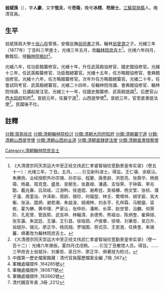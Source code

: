 {{明清人物信息框
| 姓名 = 翁斌孫
| 原名 = 
| 圖片名稱= 翁斌孫.gif
| 圖片大小 = 200px
| 圖片說明 = 
| 最高職務 = 直隸提法使
| 國家 = 大清
| 籍貫 = [[江蘇|江蘇]][[蘇州府|蘇州府]][[常熟縣|常熟縣]]
| 旗籍 = 
| 字號 = 字人豪
| 諡號 = 
| 出生日期 = 咸豐十年庚申二月十三日（1860年3月5日）
| 出生地點 = [[江蘇|江蘇]][[常熟縣|常熟縣]]
| 逝世日期 = 民國十一年壬戌十一月二十三日〔{{dda|1923|1|9|1860|3|5}}〕
| 逝世地點 = [[天津市|天津市]]
| 墓葬 =
| 配偶 = 仁和蔡氏
| 親屬 = （曾祖）[[翁心存|翁心存]]<br>（祖父）[[翁同書|翁同書]]、（叔祖）[[翁同龢|翁同-{龢}-]]<br>（父）[[翁曾文|翁曾文]]；（本生父）[[翁曾源|翁曾源]]；子翁之潤; 翁之廉; 翁之憙
| 出身 = 
* 光緒三年（1877年）丁丑科同進士出身
| 經歷 = 
| 著作 =
* 《一笏齋集》
}}

'''翁斌孫'''（{{bd|1860年|3月5日|1923年|1月9日|catIdx=Weng翁}}），字'''人豪'''，又字'''弢夫'''，号'''芴斋'''，晚号'''冰楞'''、'''芴居士'''。[[江蘇|江蘇]][[常熟縣|常熟縣]]人。晚清官員。

==生平==
翁斌孫爲大學士[[翁心存|翁心存]]曾孫，安徽巡撫[[翁同書|翁同書]]之孫，翰林[[翁曾源|翁曾源]]之子。光緒三年（1877年）丁丑科三甲進士，光绪三年五月，改[[翰林院|翰林院]][[庶吉士|庶吉士]]<ref>《大清德宗同天崇运大中至正经文纬武仁孝睿智端俭宽勤景皇帝实录》（卷五十一）：光绪三年。丁丑。五月。……引见新科进士。得旨。王仁堪、余联沅、朱赓扬、业经授职外孙宗锡、孙宗谷、程夔、唐景崶、洪思亮、张鼎华、杨佩璋、杨晨、周克宽、盛昱、吴郁生、张嘉禄、潘遹、支恒荣、于钟霖、李兆勖、戴兆春、吕凤岐、江澍畇、徐道焜、谢希铨、吴祖椿、杨文莹、张桢、濮子潼、周銮诒、许泽新、周龄、锡珍、何福堃、林壬、樊增祥、胡孚宸、吴大衡、张泳、国炳、谢若潮、朱益浚、胡湘林、刘永亨、孔祥霖、马毓鋆、梁枚、霍为楙、黄中理、严家让、张仲炘、潘彬、长萃、赵世曾、治麟、何荣阶、孔宪曾、管辰熙、武吉祥、林翰清、余德秀、熊祖诒、陈炳奎、崔舜球、张东瀛、朱显廷、王骧、王引昌、徐铭勋、卢俊章、徐堉、刘秉哲、吴日升、翁斌孙、锡元、廖正华、杨凤翔、罗瑞图、蒋式芬、王恩溎、任焕奎、朱锡蕃、俱著改为翰林院庶吉士。</ref>。光绪六年四月，散館后，授[[翰林院|翰林院]][[檢討|檢討]]<ref>《大清德宗同天崇运大中至正经文纬武仁孝睿智端俭宽勤景皇帝实录》（卷一百十二）：光绪六年庚辰。夏四月戊戌朔。……引见丁丑散馆人员。得旨。……三甲庶吉士翁斌孙、刘秉哲、吴日升、廖正华、俱著授为检讨。</ref>。

光緒八年，任功臣館纂修官。光緒十年，升任武英殿協修官、國史館協修官。光緒十三年，任武英殿纂修官、功臣館總纂官。光緒十五年，任方略館協修官、會典館協修官。光緒十六年，任方略館纂修官。次年升任方略館總纂官。光緒二十年，任會試同考官、武英殿總纂官。光緒二十四年，任翰林院侍講、會典館協修官、翰林院侍讀、日講起居注官。光緒三十一年，任國史館纂修、武英殿提調<ref>中國第一歷史檔案館藏：清代官員履歷檔案全編 ,7冊 ,567</ref>。后歷官山西[[大同府|大同府]]知府<ref>軍機處檔摺件 ,164285號</ref>。宣統元年，任冀宁道<ref>軍機處檔摺件 ,180871號</ref>、山西提學使<ref>軍機處檔摺件 ,182662號</ref>。宣統三年，官至直隶提法使<ref>清代職官年表 ,3冊 ,2212</ref>。民國後不仕。

==註釋==
{{reflist}}

{{光緒三年丁丑科殿試金榜}}
{{常熟翁氏}}

{{Authority control}}

{{DEFAULTSORT:Weng翁}}
[[分類:常熟翁氏|分類:常熟翁氏]]
[[Category:清朝翰林院庶吉士|Category:清朝翰林院庶吉士]]
[[分類:清朝翰林院检讨|分類:清朝翰林院检讨]]
[[分類:清朝大同府知府|分類:清朝大同府知府]]
[[分類:清朝冀宁道|分類:清朝冀宁道]]
[[分類:清朝山西提学使|分類:清朝山西提学使]]
[[分類:清朝山西劝业道|分類:清朝山西劝业道]]
[[分類:清朝直隸提法使|分類:清朝直隸提法使]]
[[分類:清朝直隶按察使|分類:清朝直隶按察使]]
